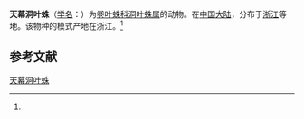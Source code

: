{{Speciesbox
| name = 天幕洞叶蛛
| status = 
| status_system = 
| image = 
| genus = Cicurina
| species = tianmuensis
| authority = (Song et Kim, 1991)<ref name='id14035'>{{cite web| url =http://www.bioinfo.cn/db05/BjdwSpecies.php?action=view&id=14035| title =天幕洞叶蛛| work =《中国动物物种编目数据库》| publisher =中国科学院微生物研究所| author =中国科学院动物研究所| accessdate =2009-04-28| deadurl =yes| archiveurl =https://web.archive.org/web/20131203122335/http://www.bioinfo.cn/db05/BjdwSpecies.php?action=view| archivedate =2013-12-03}}</ref>
}}

'''天幕洞叶蛛'''（[[学名|学名]]：{{lang|la|''Cicurina tianmuensis''}}）为[[卷叶蛛科|卷叶蛛科]][[洞叶蛛属|洞叶蛛属]]的动物。在[[中国大陆|中国大陆]]，分布于[[浙江|浙江]]等地。该物种的模式产地在浙江。<ref name='id14035'/>

== 参考文献 ==
{{reflist}}

{{Wikispecies|Cicurina tianmuensis}}
{{Taxonbar|from=Q1952418}}

[[Category:洞叶蛛属|天幕洞叶蛛]]


{{蜘蛛小作品}}